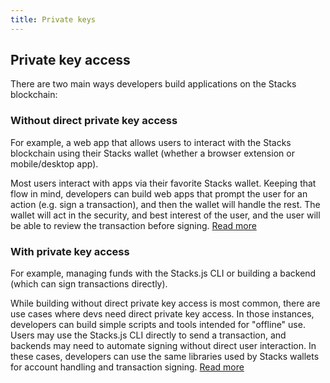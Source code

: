 ```yaml
---
title: Private keys
---
```


## Private key access

There are two main ways developers build applications on the Stacks blockchain:

### Without direct private key access

For example, a web app that allows users to interact with the Stacks blockchain using their Stacks wallet (whether a browser extension or mobile/desktop app).

Most users interact with apps via their favorite Stacks wallet.
Keeping that flow in mind, developers can build web apps that prompt the user for an action (e.g. sign a transaction), and then the wallet will handle the rest.
The wallet will act in the security, and best interest of the user, and the user will be able to review the transaction before signing.
[Read more](/stacks.js/connect)

### With private key access

For example, managing funds with the Stacks.js CLI or building a backend (which can sign transactions directly).

While building without direct private key access is most common, there are use cases where devs need direct private key access.
In those instances, developers can build simple scripts and tools intended for "offline" use.
Users may use the Stacks.js CLI directly to send a transaction, and backends may need to automate signing without direct user interaction.
In these cases, developers can use the same libraries used by Stacks wallets for account handling and transaction signing.
[Read more](/stacks.js/learn-the-basics)
